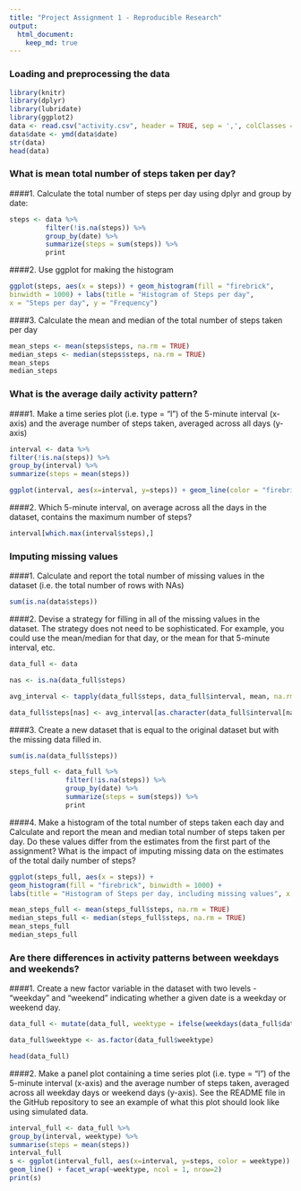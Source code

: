---
title: "Project Assignment 1 - Reproducible Research"
output: 
  html_document:
    keep_md: true
---
### Loading and preprocessing the data
```{r include = TRUE}
library(knitr)
library(dplyr)
library(lubridate)
library(ggplot2)
data <- read.csv("activity.csv", header = TRUE, sep = ',', colClasses = c("numeric", "character", "integer"))
data$date <- ymd(data$date)
str(data)
head(data)
```

### What is mean total number of steps taken per day?
####1. Calculate the total number of steps per day using dplyr and group by date:
```{r include = TRUE}
steps <- data %>%
         filter(!is.na(steps)) %>%
         group_by(date) %>%
         summarize(steps = sum(steps)) %>%
         print
```

####2. Use ggplot for making the histogram
```{r include = TRUE}
ggplot(steps, aes(x = steps)) + geom_histogram(fill = "firebrick", 
binwidth = 1000) + labs(title = "Histogram of Steps per day", 
x = "Steps per day", y = "Frequency")
```

####3. Calculate the mean and median of the total number of steps taken per day
```{r include = TRUE}
mean_steps <- mean(steps$steps, na.rm = TRUE)
median_steps <- median(steps$steps, na.rm = TRUE)
mean_steps
median_steps
```

### What is the average daily activity pattern?
####1. Make a time series plot (i.e. type = "l") of the 5-minute interval (x-axis) and the average number of steps taken, averaged across all days (y-axis)
```{r include = TRUE}
interval <- data %>%
filter(!is.na(steps)) %>%
group_by(interval) %>%
summarize(steps = mean(steps))

ggplot(interval, aes(x=interval, y=steps)) + geom_line(color = "firebrick")
```

####2. Which 5-minute interval, on average across all the days in the dataset, contains the maximum number of steps?
```{r include = TRUE}
interval[which.max(interval$steps),]
```

### Imputing missing values
####1. Calculate and report the total number of missing values in the dataset (i.e. the total number of rows with NAs)
```{r include = TRUE}
sum(is.na(data$steps))
```

####2. Devise a strategy for filling in all of the missing values in the dataset. The strategy does not need to be sophisticated. For example, you could use the mean/median for that day, or the mean for that 5-minute interval, etc.
```{r include = TRUE}
data_full <- data

nas <- is.na(data_full$steps)

avg_interval <- tapply(data_full$steps, data_full$interval, mean, na.rm=TRUE, simplify=TRUE)

data_full$steps[nas] <- avg_interval[as.character(data_full$interval[nas])]
```

####3. Create a new dataset that is equal to the original dataset but with the missing data filled in.
```{r include = TRUE}
sum(is.na(data_full$steps))

steps_full <- data_full %>%
              filter(!is.na(steps)) %>%
              group_by(date) %>%
              summarize(steps = sum(steps)) %>%
              print
```

####4. Make a histogram of the total number of steps taken each day and Calculate and report the mean and median total number of steps taken per day. Do these values differ from the estimates from the first part of the assignment? What is the impact of imputing missing data on the estimates of the total daily number of steps?
```{r include = TRUE}
ggplot(steps_full, aes(x = steps)) +
geom_histogram(fill = "firebrick", binwidth = 1000) +
labs(title = "Histogram of Steps per day, including missing values", x = "Steps per day", y = "Frequency")

mean_steps_full <- mean(steps_full$steps, na.rm = TRUE)
median_steps_full <- median(steps_full$steps, na.rm = TRUE)
mean_steps_full
median_steps_full
```

### Are there differences in activity patterns between weekdays and weekends?
####1. Create a new factor variable in the dataset with two levels - "weekday" and "weekend" indicating whether a given date is a weekday or weekend day.
```{r include = TRUE}
data_full <- mutate(data_full, weektype = ifelse(weekdays(data_full$date) == "sabado" | weekdays(data_full$date) == "domingo", "weekend", "weekday"))

data_full$weektype <- as.factor(data_full$weektype)

head(data_full)
```

####2. Make a panel plot containing a time series plot (i.e. type = "l") of the 5-minute interval (x-axis) and the average number of steps taken, averaged across all weekday days or weekend days (y-axis). See the README file in the GitHub repository to see an example of what this plot should look like using simulated data.
```{r include = TRUE}
interval_full <- data_full %>%
group_by(interval, weektype) %>%
summarise(steps = mean(steps))
interval_full
s <- ggplot(interval_full, aes(x=interval, y=steps, color = weektype)) +
geom_line() + facet_wrap(~weektype, ncol = 1, nrow=2)
print(s)
```
